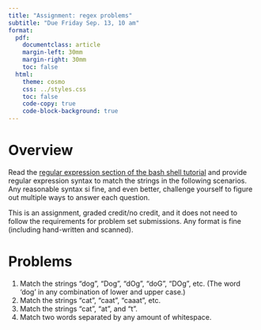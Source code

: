 ```yaml
---
title: "Assignment: regex problems"
subtitle: "Due Friday Sep. 13, 10 am"
format:
  pdf:
    documentclass: article
    margin-left: 30mm
    margin-right: 30mm
    toc: false
  html:
    theme: cosmo
    css: ../styles.css
    toc: false
    code-copy: true
    code-block-background: true
---
```


# Overview

Read the [regular expression section of the bash shell tutorial](https://berkeley-scf.github.io/tutorial-using-bash/regex) and provide regular expression syntax to match the strings in the following scenarios. Any reasonable syntax si fine, and even better, challenge yourself to figure out multiple ways to answer each question.

This is an assignment, graded credit/no credit, and it does not need to follow the requirements for problem set submissions. Any format is fine (including hand-written and scanned).

# Problems

1. Match the strings "dog", "Dog", "dOg", "doG", "DOg", etc. (The word 'dog' in any combination of lower and upper case.)
2. Match the strings "cat", "caat", "caaat", etc.
3. Match the strings "cat", "at", and "t".
4. Match two words separated by any amount of whitespace.

